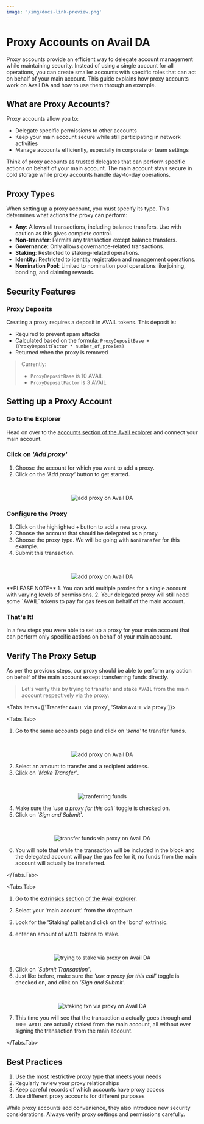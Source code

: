 ```yaml
---
image: '/img/docs-link-preview.png'
---
```



# Proxy Accounts on Avail DA

Proxy accounts provide an efficient way to delegate account management while maintaining security. 
Instead of using a single account for all operations, you can create smaller accounts with specific roles 
that can act on behalf of your main account. This guide explains how proxy accounts work on Avail DA and 
how to use them through an example.

## What are Proxy Accounts?

Proxy accounts allow you to:
- Delegate specific permissions to other accounts
- Keep your main account secure while still participating in network activities
- Manage accounts efficiently, especially in corporate or team settings

<Callout type="info">
Think of proxy accounts as trusted delegates that can perform specific actions on behalf of your main account. The main account stays secure in cold storage while proxy accounts handle day-to-day operations.
</Callout>

## Proxy Types

When setting up a proxy account, you must specify its type. This determines what actions the proxy can perform:

- **Any**: Allows all transactions, including balance transfers. Use with caution as this gives complete control.
- **Non-transfer**: Permits any transaction except balance transfers.
- **Governance**: Only allows governance-related transactions.
- **Staking**: Restricted to staking-related operations.
- **Identity**: Restricted to identity registration and management operations.
- **Nomination Pool**: Limited to nomination pool operations like joining, bonding, and claiming rewards.

## Security Features

### Proxy Deposits

Creating a proxy requires a deposit in AVAIL tokens. This deposit is:
- Required to prevent spam attacks
- Calculated based on the formula: `ProxyDepositBase + (ProxyDepositFactor * number_of_proxies)`
- Returned when the proxy is removed

> Currently:
> - `ProxyDepositBase` is 10 AVAIL
> - `ProxyDepositFactor` is 3 AVAIL


## Setting up a Proxy Account

<Steps>

### Go to the Explorer

Head on over to the [accounts section of the Avail explorer](https://explorer.availproject.org/#/accounts) and connect your main account.

### Click on *'Add proxy'*

1. Choose the account for which you want to add a proxy.
2. Click on the *'Add proxy'* button to get started.
<br/>
<p align="center">
<img src="/img/proxy/proxy-1.png" alt="add proxy on Avail DA"/>
</p>

### Configure the Proxy

1. Click on the highlighted `+` button to add a new proxy.
2. Choose the account that should be delegated as a proxy.
3. Choose the proxy type. We will be going with `NonTransfer` for this example.
4. Submit this transaction.
<br/>
<p align="center">
<img src="/img/proxy/proxy-2.png" alt="add proxy on Avail DA"/>
</p>

<Callout type="info">
**PLEASE NOTE**
1. You can add multiple proxies for a single account with varying levels of permissions.
2. Your delegated proxy will still need some `AVAIL` tokens to pay for gas fees on behalf of the main account.
</Callout>

### That's It!

In a few steps you were able to set up a proxy for your main account that can perform only specific actions on behalf of your main account.

</Steps>

## Verify The Proxy Setup

As per the previous steps, our proxy should be able to perform any action on behalf of the main
account except transferring funds directly.
> Let's verify this by trying to transfer and stake `AVAIL` from the main account respectively via the proxy.

<Tabs items={['Transfer `AVAIL` via proxy', 'Stake `AVAIL` via proxy']}>

<Tabs.Tab>

1. Go to the same accounts page and click on *'send'* to transfer funds.
<br/>
<p align="center">
<img src="/img/proxy/proxy-3.png" alt="add proxy on Avail DA"/>
</p>

2. Select an amount to transfer and a recipient address.
3. Click on *'Make Transfer'*.
<br/>
<p align="center">
<img src="/img/proxy/proxy-4.png" alt="tranferring funds"/>
</p>

4. Make sure the *'use a proxy for this call'* toggle is checked on.
5. Click on *'Sign and Submit'*.
<br/>
<p align="center">
<img src="/img/proxy/proxy-5.png" alt="transfer funds via proxy on Avail DA"/>
</p>

6. You will note that while the transaction will be included in the block and the delegated account will
pay the gas fee for it, no funds from the main account will actually be transferred.

</Tabs.Tab>

<Tabs.Tab>

1. Go to the [extrinsics section of the Avail explorer](https://explorer.availproject.org/#/extrinsics).

2. Select your 'main account' from the dropdown.
3. Look for the 'Staking' pallet and click on the 'bond' extrinsic.
4. enter an amount of `AVAIL` tokens to stake.
<br/>
<p align="center">
<img src="/img/proxy/proxy-7.png" alt="trying to stake via proxy on Avail DA"/>
</p>

5. Click on *'Submit Transaction'*.
6. Just like before, make sure the *'use a proxy for this call'* toggle is checked on, and click on *'Sign and Submit'*.
<br/>
<p align="center">
<img src="/img/proxy/proxy-8.png" alt="staking txn via proxy on Avail DA"/>
</p>

7. This time you will see that the transaction a actually goes through and `1000 AVAIL`
are actually staked from the main account, all without ever signing the transaction from the main account.

</Tabs.Tab>
</Tabs>


## Best Practices

1. Use the most restrictive proxy type that meets your needs
2. Regularly review your proxy relationships
3. Keep careful records of which accounts have proxy access
4. Use different proxy accounts for different purposes

<Callout type="warning">
While proxy accounts add convenience, they also introduce new security considerations. Always verify proxy settings and permissions carefully.
</Callout> 